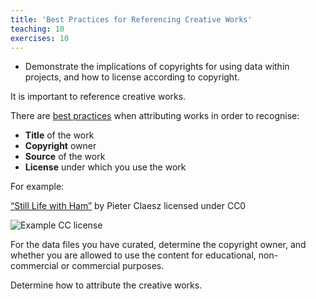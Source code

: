 ```yaml
---
title: 'Best Practices for Referencing Creative Works'
teaching: 10
exercises: 10
---
```


::::: questions

- Demonstrate the implications of copyrights
for using data within projects, and how to license according to copyright.

::::: 


It is important to reference creative works.

There are [best practices](https://wiki.creativecommons.org/wiki/best_practices_for_attribution) when attributing works
in order to recognise:

- **Title** of the work
- **Copyright** owner
- **Source** of the work
- **License** under which you use the work

For example:

["Still Life with Ham"](https://commons.wikimedia.org/wiki/File:Pieter_Claesz,_Opstilling_med_skinke,_1625,_0234NMK,_Nivaagaards_Malerisamling.png) by Pieter Claesz licensed under CC0 


![](fig/1280px-Pieter_Claesz,_Opstilling_med_skinke,_1625,_0234NMK,_Nivaagaards_Malerisamling.png){alt='Example CC license'}



::::::: challenge

For the data files you have curated, determine the
copyright owner, and whether you are allowed to use the content
for educational, non-commercial or commercial purposes.

Determine how to attribute the creative works.

:::::::
